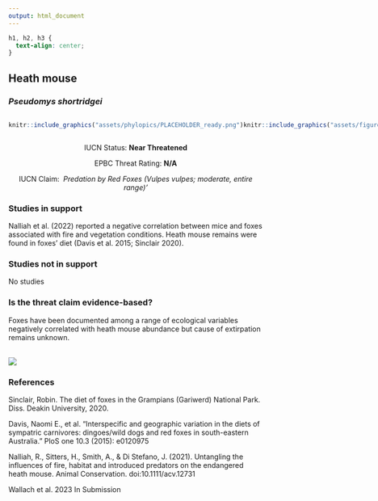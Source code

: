 ```yaml
---
output: html_document
---
```

```css
h1, h2, h3 {
  text-align: center;
}
```

## **Heath mouse**
### *Pseudomys shortridgei*

:::: {style="display: flex;"}

::: {}
  ```r
  knitr::include_graphics("assets/phylopics/PLACEHOLDER_ready.png")
  ```
:::

::: {}

:::

::: {}
  ```r
  knitr::include_graphics("assets/figures/Map_Fox_Pseudomys shortridgei.png")
  ```
:::

::::
<center>
IUCN Status: **Near Threatened**

EPBC Threat Rating: **N/A**

IUCN Claim: * Predation by Red Foxes (Vulpes vulpes; moderate, entire range)'*

</center>

### Studies in support

Nalliah et al. (2022) reported a negative correlation between mice and foxes associated with fire and vegetation conditions. Heath mouse remains were found in foxes’ diet (Davis et al. 2015; Sinclair 2020).

### Studies not in support

No studies

### Is the threat claim evidence-based?

Foxes have been documented among a range of ecological variables negatively correlated with heath mouse abundance but cause of extirpation remains unknown.
<br>
<br>

![](assets/figures/Main_Evidence_Fox_Pseudomys shortridgei.png)

### References

Sinclair, Robin. The diet of foxes in the Grampians (Gariwerd) National Park. Diss. Deakin University, 2020.

Davis, Naomi E., et al. "Interspecific and geographic variation in the diets of sympatric carnivores: dingoes/wild dogs and red foxes in south-eastern Australia." PloS one 10.3 (2015): e0120975

Nalliah, R., Sitters, H., Smith, A., & Di Stefano, J. (2021). Untangling the influences of fire, habitat and introduced predators on the endangered heath mouse. Animal Conservation. doi:10.1111/acv.12731 

Wallach et al. 2023 In Submission


